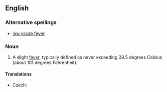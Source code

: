 ==English==
{{wikipedia}}

===Alternative spellings===
* [[low grade fever]]

===Noun===
{{en-noun}}

# {{medicine}} A slight [[fever]], typically defined as never exceeding 38.5 degrees Celsius (about 101 degrees Fahrenheit).

====Translations====
{{trans-top|slight fever}}
* Czech: {{t|cs|subfebrilie|f}}
{{trans-mid}}
{{trans-bottom}}